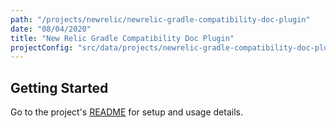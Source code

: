 ```yaml
---
path: "/projects/newrelic/newrelic-gradle-compatibility-doc-plugin"
date: "08/04/2020"
title: "New Relic Gradle Compatibility Doc Plugin"
projectConfig: "src/data/projects/newrelic-gradle-compatibility-doc-plugin.json"
---
```


## Getting Started

Go to the project's [README](https://github.com/newrelic/newrelic-gradle-compatibility-doc-plugin#readme) for setup and usage details.






